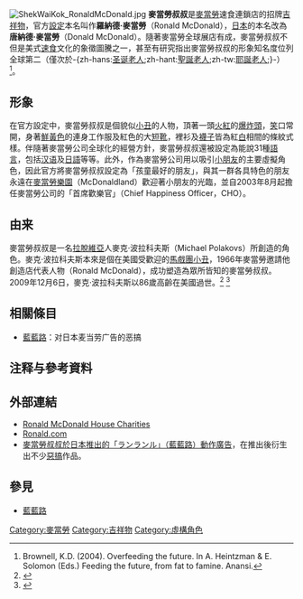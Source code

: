 {{Infobox character
| image = [[File:MG_8571_(19492588742)_(cropped).jpg|200px]]
| alias = 
| species =
| gender = 
| age =
| born =
| death =
| height =
| occupation = 
| title =
| family =
| spouse =
| children =
| relatives =
| episode =
| first = 1963
| portrayer = [[Willard_Scott|Willard Scott]]，Bev Bergeron，Viv Weekes，[[George_Voorhis|George Voorhis]]，[[Bob_Brandon|Bob Brandon]]，[[King_Moody|King Moody]]，Squire Fridell，[[Jack_Deopke|Jack Deopke]]，[[Joe_Maggard|Joe Maggard]]，及[[Brad_Lennon|Brad Lennon]]
| creator = Michael Polakovs
| phrase =
}}
[[File:ShekWaiKok_RonaldMcDonald.jpg|thumb]]
'''麥當勞叔叔'''是[[麥當勞|麥當勞]]速食連鎖店的招牌[[吉祥物|吉祥物]]，官方[[設定_(敘事學)|設定]]本名叫作'''羅納德·麥當勞'''（Ronald McDonald），[[日本|日本]]的本名改為'''唐納德·麥當勞'''（Donald McDonald）。隨著麥當勞全球展店有成，麥當勞叔叔不但是美式[[速食|速食]]文化的象徵圖騰之一，甚至有研究指出麥當勞叔叔的形象知名度位列全球第二（僅次於-{zh-hans:[[圣诞老人|圣诞老人]];zh-hant:[[聖誕老人|聖誕老人]];zh-tw:[[耶誕老人|耶誕老人]];}-）<ref>Brownell, K.D. (2004). Overfeeding the future. In A. Heintzman & E. Solomon (Eds.) Feeding the future, from fat to famine. Anansi.</ref>。

== 形象 ==
在官方設定中，麥當勞叔叔是個貌似[[小丑|小丑]]的人物，頂著一頭[[紅色|火紅]]的[[爆炸頭|爆炸頭]]，[[笑|笑]]口常開，身著[[黃色|鮮黃色]]的連身工作服及紅色的大[[短靴|短靴]]，裡衫及[[襪子|襪子]]皆為紅[[白色|白]]相間的條紋式樣。伴隨著麥當勞公司全球化的經營方針，麥當勞叔叔還被設定為能說31種[[語言|語言]]，包括[[汉语|汉语]]及[[日語|日語]]等等。此外，作為麥當勞公司用以吸引[[小朋友|小朋友]]的主要虛擬角色，因此官方將麥當勞叔叔設定為「孩童最好的朋友」，與其一群各具特色的朋友永遠在[[麥當勞樂園|麥當勞樂園]]（McDonaldland）歡迎著小朋友的光臨，並自2003年8月起擔任麥當勞公司的「首席歡樂官」（Chief Happiness Officer，CHO）。

== 由来 ==
麥當勞叔叔是一名[[拉脫維亞|拉脫維亞]]人麥克·波拉科夫斯（Michael Polakovs）所創造的角色。麥克·波拉科夫斯本來是個在美國受歡迎的[[馬戲團|馬戲團]][[小丑|小丑]]，1966年麥當勞邀請他創造店代表人物（Ronald McDonald），成功塑造為眾所皆知的麥當勞叔叔。2009年12月6日，麥克·波拉科夫斯以86歲高齡在美國過世。<ref>{{cite web |title=Michael Polakovs, who died on December 6 aged 86, became a celebrated figure in the United States as Coco the Clown and the creator of Ronald McDonald, the clown who publicises the McDonald's fast food chain. |url=http://www.telegraph.co.uk/news/obituaries/culture-obituaries/6819508/Michael-Polakovs.html |date=2009-12-15 |work=telegraph.co.uk}}</ref>
<ref>{{cite web |title=「麥當勞叔叔」86歲逝世 |url=http://tw.nextmedia.com/applenews/article/art_id/32190971/IssueID/20091227 |date=2009-12-27 |work=[[蘋果日報|蘋果日報]] |access-date=2009-12-27 |archive-url=https://web.archive.org/web/20100213080755/http://tw.nextmedia.com/applenews/article/art_id/32190971/IssueID/20091227 |archive-date=2010-02-13 |dead-url=yes }}</ref>

== 相關條目 ==
*[[藍藍路|藍藍路]]：对日本麦当劳广告的恶搞

== 注释与參考資料 ==
<references/>

== 外部連結 ==
* [http://www.rmhc.org Ronald McDonald House Charities]
* [http://www.ronald.com Ronald.com]{{Wayback|url=http://www.ronald.com/ |date=20090629030443 }}
* [http://www.youtube.com/watch?v=2dx2zo82uIg 麥當勞叔叔於日本推出的「ランランル」（藍藍路）動作廣告]，在推出後衍生出不少[[惡搞|惡搞]]作品。

== 參見 ==
* [[藍藍路|藍藍路]]
{{麦当劳}}
{{Authority control}}
[[Category:麥當勞|Category:麥當勞]]
[[Category:吉祥物|Category:吉祥物]]
[[Category:虛構角色|Category:虛構角色]]